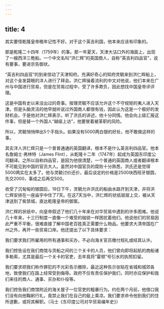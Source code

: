 ```yaml
---
---
---
```

title: 4
---



其实要怪乾隆皇帝晚年记性不好。对于这个英吉利国，他本来应该有印象的。

那是乾隆二十四年（1759年）的事。那一年夏天，天津大沽口外的海面上，出现了一艘西洋三桅船。一个中文名叫“洪仁辉”的英国商人，自称“英吉利四品官”，说有要事，要进京告御状。

“英吉利四品官”的到来惊动了天津知府。充满好奇心的知府灵毓来到洪仁辉船上，对这个金发碧眼的洋人进行了拜会。洪仁辉操着流利的中文对他说，他们本来在广州与中国进行贸易，但是在贸易过程中，受了许多欺负，因此想找中国皇帝评评理。

这是中国有史以来没出过的奇事。按理灵毓不应该允许这个不守规矩的夷人进入天津。但是头脑灵活的他早就听说过外国商人都很有钱，因此认为这是一个极好的发财机会。于是他对洪仁辉表示，听了洪氏的讲述，他十分同情。他会向上级汇报这件事，但是替一个外国人“越级上访”，他要冒着被革职的风险。

所以，灵毓悄悄伸出5个手指头。如果没有5000两白银的好处，他不敢做这样的事。

其实洋人洪仁辉只是一个普普通通的英国翻译，根本不是什么英吉利四品官。他本名詹姆士·弗林特（James Flint），从乾隆十二年（1747年）起成为英国东印度公司翻译。之所以自称四品官，是因为他很清楚，一个普通的英国商人或者翻译根本不可能见到中国的官员大人。虽然对中国官员的腐败十分熟悉，洪氏还是觉得5000两实在太多了。他与灵毓讨价还价，最后谈定的价格是2500块西班牙银圆，先交2000，事成之后再交500。

收受了沉甸甸的银圆后，19日下午，灵毓允许洪氏的船由水路开到天津，并将洪仁辉安排在一座庙宇中住了7天。在这7天当中，洪仁辉的状纸层层上交，被从天津送到了紫禁城，直达乾隆皇帝的御案。

洪仁辉的状纸中，向皇帝叙述了他们几十年来在对华贸易中遇到的许多困难。他说几十年来，十三行制度一直像一个难受的枷锁一样困扰着他们。他说他们的贸易因此严重不平衡，很难直接了解中国老百姓真正需要什么物品。他要求大清帝国在广州之外，再开一些贸易口岸。他还提出了以下具体要求：





我们要求我们所雇用的所有通事和买办，不必向海关官员缴付规礼或经其认许。

我们控告设在我们商馆与货船之间的三个关卡的人员，他们曾向即将起航的商船诸多勒索，尤其是最后一个关卡的官吏，去年竟将“霍顿”号引水的执照扣留。

我们要求把我们称作罪犯的不光彩告示撤除，最近这种告示张贴在省城和城郊各地，致使我们在路上经常受到侮辱。政府不仅有责任保护我们，同时亦应保护和我们来往的商人、通事、买办和仆役等。

我们控告我们商馆附近的海关屋子一位官吏的粗暴行为。约在两个月前，他借口我们没有向他鞠躬行礼，竟禁止我们在自己的艇上乘凉。我们要求命令他到我们的住所道歉，或将其解职。（马士《东印度公司对华贸易编年史》）